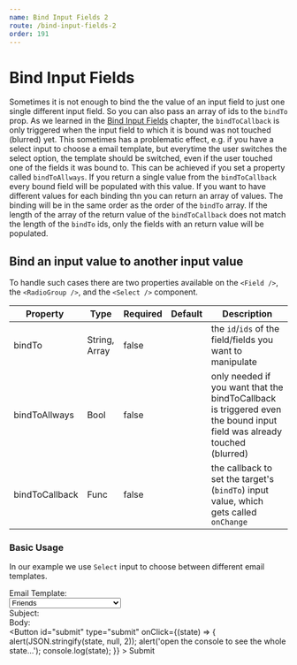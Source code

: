 ```yaml
---
name: Bind Input Fields 2
route: /bind-input-fields-2
order: 191
---
```



# Bind Input Fields

Sometimes it is not enough to bind the the value of an input field to just one single different input field. So you can also pass an array of ids to the `bindTo` prop. As we learned in the [Bind Input Fields](/bind-input-fields) chapter, the `bindToCallback` is only triggered when the input field to which it is bound was not touched (blurred) yet. This sometimes has a problematic effect, e.g. if you have a select input to choose a email template, but everytime the user switches the select option, the template should be switched, even if the user touched one of the fields it was bound to. This can be achieved if you set a property called `bindToAllways`. If you return a single value from the `bindToCallback` every bound field will be populated with this value. If you want to have different values for each binding thn you can return an array of values. The binding will be in the same order as the order of the `bindTo` array. If the length of the array of the return value of the `bindToCallback` does not match the length of the `bindTo` ids, only the fields with an return value will be populated.

## Bind an input value to another input value

To handle such cases there are two properties available on the `<Field />`, the `<RadioGroup />`, and the `<Select />` component.

Property | Type | Required | Default | Description
---|---|---|---|---
bindTo | String, Array | false | | the `id`/`ids` of the field/fields you want to manipulate
bindToAllways | Bool | false | | only needed if you want that the bindToCallback is triggered even the bound input field was already touched (blurred)
bindToCallback | Func | false | | the callback to set the target's (`bindTo`) input value, which gets called `onChange`

### Basic Usage

In our example we use `Select` input to choose between different email templates.

<Playground>
  <Form>
    <div>
      <div>
        Email Template:
      </div>
      <Select
        id="emailTemplate"
        bindTo={[
          'subject',
          'body',
        ]}
        bindToAllways
        bindToCallback={(value) => {
          if(value === 'friends') {
            return [
              'What\'s up?', // subject as it appears first in the `bindTo` prop
              'Just take a look at this meme...', // body as it appears second in the `bindTo` prop
            ];
          }

          return [
            'Weekly report',
            `Dear Boss,

...
...
            `,
          ];
        }}
      >
        <option disabled value="">
          --- Select an email template ---
        </option>
        <option value="friends">Friends</option>
        <option value="boss">Boss</option>
      </Select>
    </div>
    <div>
      <div>
        Subject:
      </div>
      <Field
        id="subject"
        type="text"
      />
    </div>
    <div>
      <div>
        Body:
      </div>
      <Field
        id="body"
        type="textarea"
        rows="5"
        cols="40"
      />
    </div>
    <div>
      <Button
        id="submit"
        type="submit"
        onClick={(state) => {
          alert(JSON.stringify(state, null, 2));
          alert('open the console to see the whole state...');
          console.log(state);
        }}
      >
        Submit
      </Button>
    </div>
  </Form>
</Playground>
